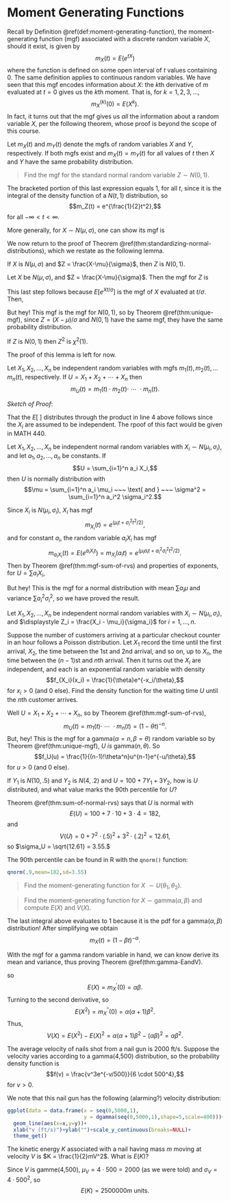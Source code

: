 
# Moment Generating Functions {#mgf}

Recall by Definition \@ref(def:moment-generating-function), the moment-generating function (mgf) associated with a discrete random variable $X$, should it exist, is given by $$m_X(t) = E(e^{tX})$$ where the function is defined on some open interval of $t$ values containing 0. The same definition applies to continuous random variables. We have seen that this mgf encodes information about $X$: the $k$th derivative of $m$ evaluated at $t = 0$ gives us the $k$th moment. That is, for $k = 1,2,3,\ldots$, 
$$m_X^{(k)}(0) = E(X^k).$$
In fact, it turns out that the mgf gives us *all* the information about a random variable $X$, per the following theorem, whose proof is beyond the scope of this course.

:::{.theorem #unique-mgf}
Let $m_X(t)$ and $m_Y(t)$ denote the mgfs of random variables $X$ and $Y$, respectively. If both mgfs exist and $m_X(t) = m_Y(t)$ for all values of $t$ then $X$ and $Y$ have the same probability distribution.
:::

:::{.example}

> Find the mgf for the standard normal random variable $Z \sim N(0,1)$.


\begin{align*}
m_Z(t) &= E(e^{tZ})\\
      &= \int_{-\infty}^\infty \frac{1}{\sqrt{2\pi}}e^{-z^2/2}\cdot e^{tz}~dz\\
      &= \frac{1}{\sqrt{2\pi}} \int_{-\infty}^\infty e^{tz-z^2/2}~dz\\
      &= \frac{1}{\sqrt{2\pi}} \int_{-\infty}^\infty e^{-\frac{1}{2}(z-t)^2+\frac{1}{2}t^2}~dz &\text{complete the square}\\
      &= e^{\frac{1}{2}t^2}\left[\frac{1}{\sqrt{2\pi}} \int_{-\infty}^\infty e^{-\frac{1}{2}(z-t)^2}~dz\right]
\end{align*}

The bracketed portion of this last expression equals 1, for all $t$, since it is the integral of the density function of a $N(t,1)$ distribution, so $$m_Z(t) = e^{\frac{1}{2}t^2},$$ for all $-\infty < t < \infty$.

More generally, for $X \sim N(\mu,\sigma)$, one can show its mgf is 

\begin{equation} 
  m(t) = e^{\left(\mu t + \frac{\sigma^2}{2}t^2\right)} 
  (\#eq:normal-mgf)
\end{equation}
:::

We now return to the proof of Theorem \@ref(thm:standardizing-normal-distributions), which we restate as the following lemma.

:::{.lemma #Z-is-standard-normal}
If $X$ is $N(\mu,\sigma)$ and $Z = \frac{X-\mu}{\sigma}$, then $Z$ is $N(0,1)$.
:::

:::{.proof}
Let $X$ be $N(\mu,\sigma)$, and $Z = \frac{X-\mu}{\sigma}$. Then the mgf for $Z$ is

\begin{align*}
m_Z(t) &= E\left[e^{tZ}\right]\\
      &= E\left[e^{t\left(\frac{X-\mu}{\sigma}\right)}\right]\\
      &= E\left[e^{\frac{Xt}{\sigma} - \frac{\mu t}{\sigma}}\right]\\
      &= E\left[e^{Xt/\sigma} \cdot e^{-\mu t/\sigma}\right] \\
      &= e^{-\mu t/\sigma}\cdot E\left[e^{Xt/\sigma}\right]\\
      &= e^{-\mu t/\sigma}\cdot m_X(t/\sigma)
\end{align*}
This last step follows because $\displaystyle E\left[e^{Xt/\sigma}\right]$ is the mgf of $X$ evaluated at $t/\sigma$. Then, 

\begin{align*}
m_Z(t) &= e^{-\mu t/\sigma}\cdot e^{\left(\mu (t/\sigma) + \frac{\sigma^2}{2}(t/\sigma)^2\right)} \\
      &= e^{t^2/2}
\end{align*}

But hey! This mgf is the mgf for $N(0,1)$, so by Theorem \@ref(thm:unique-mgf), since $Z = (X-\mu)/\sigma$ and $N(0,1)$ have the same mgf, they have the same probability distribution.
:::

:::{.lemma #Z-square-is-chi-square}
If $Z$ is $N(0,1)$ then $Z^2$ is $\chi^2(1)$.
:::

The proof of this lemma is left for now.

:::{.theorem #mgf-sum-of-rvs}
Let $X_1, X_2, \ldots, X_n$ be independent random variables with mgfs $m_1(t), m_2(t), \ldots m_n(t)$, respectively. If $U = X_1 + X_2 + \cdots + X_n$ then $$m_U(t) = m_1(t) \cdot m_2(t) \cdot ~\cdots~ \cdot m_n(t).$$
:::

*Sketch of Proof*:

\begin{align*}
m_U(t) &= E\left[e^{tU}\right]\\
      &= E\left[e^{t(X_1 + X_2 + \cdots X_n)}\right]\\
      &= E\left[e^{tX_1}\cdot\ e^{tX_2} \cdot ~\cdots~ \cdot e^{tX_n}\right]\\
      &= E\left[e^{tX_1}\right] \cdot E\left[e^{tX_2}\right] \cdot ~\cdots~ \cdot E\left[e^{tX_n}\right]\\
      &= m_1(t) \cdot m_2(t) \cdot ~\cdots~ \cdot m_n(t)
\end{align*}

That the $E[~]$ distributes through the product in line 4 above follows since the $X_i$ are assumed to be independent. The rpoof of this fact would be given in MATH 440.

:::{.theorem #sum-of-normal-rvs}
Let $X_1, X_2, \ldots, X_n$ be independent normal random variables  with $X_i \sim N(\mu_i, \sigma_i)$, and let $a_1, a_2, \ldots, a_n$ be constants. If $$U = \sum_{i=1}^n a_i X_i,$$ then $U$ is normally distribution with $$\mu = \sum_{i=1}^n a_i \mu_i ~~~ \text{ and } ~~~ \sigma^2 = \sum_{i=1}^n a_i^2 \sigma_i^2.$$ 
:::

:::{.proof}
Since $X_i$ is $N(\mu_i,\sigma_i)$, $X_i$ has mgf $$m_{X_i}(t) = e^{\left(\mu_it + \sigma_i^2t^2/2\right)},$$ and for constant $a_i$, the random variable $a_iX_i$ has mgf $$m_{a_iX_i}(t) =E(e^{a_iX_it}) = m_{X_i}(a_it) = e^{\left(\mu_ia_it + a_i^2\sigma_i^2t^2/2\right)}.$$ 
Then by Theorem \@ref(thm:mgf-sum-of-rvs) and properties of exponents, for $U = \sum a_i X_i$, 
\begin{align*}
m_U(t) &= \prod_{i=1}^n m_{a_iX_i}(t) \\
      &= \prod_{i=1}^n e^{\left(\mu_ia_it + a_i^2\sigma_i^2t^2/2\right)}\\
      &= e^{\left(t\sum a_i\mu_i + \frac{t^2}{2}\sum a_i^2\mu_i^2\right)}
\end{align*}

But hey! This is the mgf for a normal distribution with mean $\sum a_i \mu$ and variance $\sum a_i^2 \sigma_i^2$, so we have proved the result.
:::

:::{.theorem #sum-of-squares-of-standard-normal-rvs}
Let $X_1, X_2, \ldots, X_n$ be independent normal random variables  with $X_i \sim N(\mu_i, \sigma_i)$, and $\displaystyle Z_i = \frac{X_i - \mu_i}{\sigma_i}$ for $i = 1, \ldots, n$.
:::

:::{.example}
Suppose the number of customers arriving at a particular checkout counter in an hour follows a Poisson distribution.  Let $X_1$ record the time until the first arrival, $X_2$, the time between the 1st and 2nd arrival, and so on, up to $X_n$, the time between the $(n-1)$st and $n$th arrival. Then it turns out the $X_i$ are independent, and each is an exponential random variable with density $$f_{X_i}(x_i) = \frac{1}{\theta}e^{-x_i/\theta},$$ for $x_i > 0$ (and 0 else).
Find the density function for the waiting time $U$ until the $n$th customer arrives.

Well $U = X_1 + X_2 + \cdots + X_n$, so by Theorem \@ref(thm:mgf-sum-of-rvs), $$m_U(t) = m_1(t)\cdot ~\cdots~ \cdot m_n(t) = (1-\theta t)^{-n}.$$
But, hey! This is the mgf for a gamma$(\alpha = n, \beta = \theta)$ random variable so by Theorem \@ref(thm:unique-mgf), $U$ *is* gamma$(n,\theta)$. So $$f_U(u) = \frac{1}{(n-1)!\theta^n}u^{n-1}e^{-u/\theta},$$ for $u > 0$ (and 0 else).
:::

:::{.example}
If $Y_1$ is $N(10,.5)$ and $Y_2$ is $N(4,.2)$ and $U = 100 + 7Y_1 + 3Y_2$, how is $U$ distributed, and what value marks the 90th percentile for $U$?

Theorem \@ref(thm:sum-of-normal-rvs) says that $U$ is normal with $$E(U) = 100 + 7 \cdot 10 + 3 \cdot 4 = 182,$$ and $$V(U) = 0 + 7^2\cdot (.5)^2 + 3^2\cdot(.2)^2 = 12.61,$$ so $\sigma_U = \sqrt{12.61} = 3.55.$

The 90th percentile can be found in R with the `qnorm()` function:

```r
qnorm(.9,mean=182,sd=3.55)
```
:::


:::{.example}

> Find the moment-generating function for $X ~\sim U(\theta_1, \theta_2)$.

\begin{align*}
m_X(t) &= E(e^{tX})\\
        &= \int_{\theta_1}^{\theta_2} e^{tx}\frac{1}{\theta_2-\theta_1}~dx\\
        &= \frac{1}{\theta_2-\theta_1} \frac{1}{t}e^{tx}~\biggr|_{\theta_1}^{\theta_2} \\
        &= \frac{e^{t(\theta_2-\theta_1)}}{t(\theta_2-\theta_1)}.
\end{align*}
:::


:::{.example}

> Find the moment-generating function for $X \sim \text{gamma}(\alpha,\beta)$ and compute $E(X)$ and $V(X)$.

\begin{align*}
m_X(t) &= E(e^{tX})\\
        &= \int_{0}^{\infty} e^{tx} \cdot \frac{1}{\beta^\alpha \Gamma(\alpha)}x^{\alpha-1}e^{-(x/\beta)}~dx\\
        &= \frac{1}{\beta^\alpha \Gamma(\alpha)} \int_{0}^{\infty} x^{\alpha - 1}e^{-x(1/\beta-t)}~dx\\
        &= \frac{1}{\beta^\alpha \Gamma(\alpha)} \cdot \left(\frac{1}{1/\beta - t}\right)^\alpha \Gamma(\alpha) \int_{0}^{\infty} \frac{x^{\alpha - 1}e^{-x(1/\beta-t)}}{\left(\frac{1}{1/\beta - t}\right)^\alpha \Gamma(\alpha)}\cdot ~dx\\
        &= \frac{1}{\beta^\alpha \Gamma(\alpha)} \cdot \left(\frac{1}{1/\beta - t}\right)^\alpha \Gamma(\alpha) 
\end{align*}

The last integral above evaluates to 1 because it is the pdf for a $\text{gamma}(\alpha,\beta)$ distribution! After simplifying we obtain $$m_X(t) = (1-\beta t)^{-\alpha}.$$

With the mgf for a gamma random variable in hand, we can know derive its mean and variance, thus proving Theorem \@ref(thm:gamma-EandV).

\begin{align*}
m_X^\prime(t) &= -\alpha(1-\beta t)^{-\alpha-1}\cdot(-\beta) \\
              &= \alpha\beta(1-\beta t)^{-\alpha-1},
\end{align*}
so 
$$E(X) = m_X^\prime(0) = \alpha\beta.$$
Turning to the second derivative, 
\begin{align*}
m_X^{\prime\prime}(t) &= (-\alpha-1)\alpha\beta(1-\beta t)^{-\alpha-2}\cdot(\beta)\\
&= \alpha(\alpha+1)\beta^2(1-\beta t)^{-\alpha-2},
\end{align*}
so
$$E(X^2) = m_X^{\prime\prime}(0) = \alpha(\alpha+1)\beta^2.$$
Thus, 
$$V(X) = E(X^2)-E(X)^2 = \alpha(\alpha+1)\beta^2 - (\alpha\beta)^2  = \alpha\beta^2.$$
:::

:::{.example #nail-gun-velocity}
The average velocity of nails shot from a nail gun is 2000 ft/s.  Suppose the velocity varies according to a gamma(4,500) distribution, so the probability density function is $$f(v) = \frac{v^3e^{-v/500}}{6 \cdot 500^4},$$ for $v > 0$.

We note that this nail gun has the following (alarming?) velocity distribution:

```r
ggplot(data = data.frame(x = seq(0,5000,1),
                         y = dgamma(seq(0,5000,1),shape=5,scale=400)))+
  geom_line(aes(x=x,y=y))+
  xlab("v (ft/s)")+ylab("")+scale_y_continuous(breaks=NULL)+
  theme_get()
```


The kinetic energy $K$ associated with a nail having mass $m$ moving at velocity $V$ is $K = \frac{1}{2}mV^2$. What is $E(K)$?

\begin{align*}
E(K) &= E(\frac{1}{2}mV^2)\\
      &= \frac{1}{2}m E(V^2) \\
      &= \frac{1}{2}m (\sigma_V^2 + \mu_V^2)
\end{align*}
Since $V$ is gamme(4,500), $\mu_V = 4 \cdot 500 = 2000$ (as we were told) and $\sigma_V = 4\cdot 500^2$, 
so $$E(K) = 2500000m \text{ units}.$$
:::


